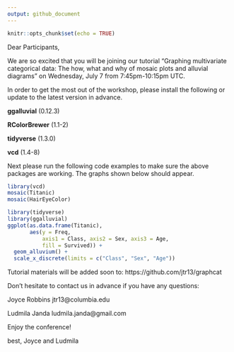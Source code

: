 ```yaml
---
output: github_document
---
```


```r
knitr::opts_chunk$set(echo = TRUE)
```

Dear Participants,

We are so excited that you will be joining our tutorial "Graphing multivariate categorical data: The how, what and why of mosaic plots and alluvial diagrams" on Wednesday, July 7 from 7:45pm-10:15pm UTC.

In order to get the most out of the workshop, please install the following or update to the latest version in advance.

**ggalluvial** (0.12.3)  

**RColorBrewer** (1.1-2)  

**tidyverse** (1.3.0)  

**vcd** (1.4-8)  

Next please run the following code examples to make sure the above packages are working. The graphs shown below should appear.

```r
library(vcd)
mosaic(Titanic)
mosaic(HairEyeColor)
```


```r
library(tidyverse)
library(ggalluvial)
ggplot(as.data.frame(Titanic),
       aes(y = Freq,
           axis1 = Class, axis2 = Sex, axis3 = Age,
           fill = Survived)) +
  geom_alluvium() +
  scale_x_discrete(limits = c("Class", "Sex", "Age"))
```

Tutorial materials will be added soon to: https://github.com/jtr13/graphcat

Don't hesitate to contact us in advance if you have any questions:

Joyce Robbins jtr13@columbia.edu

Ludmila Janda  ludmila.janda@gmail.com

Enjoy the conference!

best,
Joyce and Ludmila
